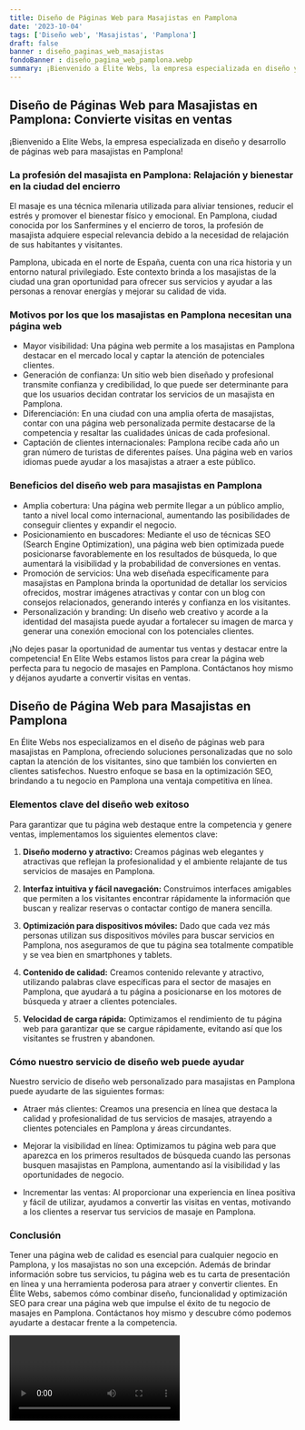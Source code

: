 ```yaml
---
title: Diseño de Páginas Web para Masajistas en Pamplona
date: '2023-10-04'
tags: ['Diseño web', 'Masajistas', 'Pamplona']
draft: false
banner : diseño_paginas_web_masajistas
fondoBanner : diseño_pagina_web_pamplona.webp
summary: ¡Bienvenido a Elite Webs, la empresa especializada en diseño y desarrollo de páginas web para masajistas en Pamplona!
---
```


## Diseño de Páginas Web para Masajistas en Pamplona: Convierte visitas en ventas

¡Bienvenido a Elite Webs, la empresa especializada en diseño y desarrollo de páginas web para masajistas en Pamplona!

### La profesión del masajista en Pamplona: Relajación y bienestar en la ciudad del encierro

El masaje es una técnica milenaria utilizada para aliviar tensiones, reducir el estrés y promover el bienestar físico y emocional. En Pamplona, ciudad conocida por los Sanfermines y el encierro de toros, la profesión de masajista adquiere especial relevancia debido a la necesidad de relajación de sus habitantes y visitantes.

Pamplona, ubicada en el norte de España, cuenta con una rica historia y un entorno natural privilegiado. Este contexto brinda a los masajistas de la ciudad una gran oportunidad para ofrecer sus servicios y ayudar a las personas a renovar energías y mejorar su calidad de vida.

### Motivos por los que los masajistas en Pamplona necesitan una página web
- Mayor visibilidad: Una página web permite a los masajistas en Pamplona destacar en el mercado local y captar la atención de potenciales clientes. 
- Generación de confianza: Un sitio web bien diseñado y profesional transmite confianza y credibilidad, lo que puede ser determinante para que los usuarios decidan contratar los servicios de un masajista en Pamplona.
- Diferenciación: En una ciudad con una amplia oferta de masajistas, contar con una página web personalizada permite destacarse de la competencia y resaltar las cualidades únicas de cada profesional.
- Captación de clientes internacionales: Pamplona recibe cada año un gran número de turistas de diferentes países. Una página web en varios idiomas puede ayudar a los masajistas a atraer a este público.

### Beneficios del diseño web para masajistas en Pamplona
- Amplia cobertura: Una página web permite llegar a un público amplio, tanto a nivel local como internacional, aumentando las posibilidades de conseguir clientes y expandir el negocio.
- Posicionamiento en buscadores: Mediante el uso de técnicas SEO (Search Engine Optimization), una página web bien optimizada puede posicionarse favorablemente en los resultados de búsqueda, lo que aumentará la visibilidad y la probabilidad de conversiones en ventas.
- Promoción de servicios: Una web diseñada específicamente para masajistas en Pamplona brinda la oportunidad de detallar los servicios ofrecidos, mostrar imágenes atractivas y contar con un blog con consejos relacionados, generando interés y confianza en los visitantes.
- Personalización y branding: Un diseño web creativo y acorde a la identidad del masajista puede ayudar a fortalecer su imagen de marca y generar una conexión emocional con los potenciales clientes.

¡No dejes pasar la oportunidad de aumentar tus ventas y destacar entre la competencia! En Elite Webs estamos listos para crear la página web perfecta para tu negocio de masajes en Pamplona. Contáctanos hoy mismo y déjanos ayudarte a convertir visitas en ventas.

<GifSeo />

<Cta />

## Diseño de Página Web para Masajistas en Pamplona

En Élite Webs nos especializamos en el diseño de páginas web para masajistas en Pamplona, ofreciendo soluciones personalizadas que no solo captan la atención de los visitantes, sino que también los convierten en clientes satisfechos. Nuestro enfoque se basa en la optimización SEO, brindando a tu negocio en Pamplona una ventaja competitiva en línea.

### Elementos clave del diseño web exitoso

Para garantizar que tu página web destaque entre la competencia y genere ventas, implementamos los siguientes elementos clave:

1. **Diseño moderno y atractivo:** Creamos páginas web elegantes y atractivas que reflejan la profesionalidad y el ambiente relajante de tus servicios de masajes en Pamplona.

2. **Interfaz intuitiva y fácil navegación:** Construimos interfaces amigables que permiten a los visitantes encontrar rápidamente la información que buscan y realizar reservas o contactar contigo de manera sencilla.

3. **Optimización para dispositivos móviles:** Dado que cada vez más personas utilizan sus dispositivos móviles para buscar servicios en Pamplona, nos aseguramos de que tu página sea totalmente compatible y se vea bien en smartphones y tablets.

4. **Contenido de calidad:** Creamos contenido relevante y atractivo, utilizando palabras clave específicas para el sector de masajes en Pamplona, que ayudará a tu página a posicionarse en los motores de búsqueda y atraer a clientes potenciales.

5. **Velocidad de carga rápida:** Optimizamos el rendimiento de tu página web para garantizar que se cargue rápidamente, evitando así que los visitantes se frustren y abandonen.

### Cómo nuestro servicio de diseño web puede ayudar

Nuestro servicio de diseño web personalizado para masajistas en Pamplona puede ayudarte de las siguientes formas:

- Atraer más clientes: Creamos una presencia en línea que destaca la calidad y profesionalidad de tus servicios de masajes, atrayendo a clientes potenciales en Pamplona y áreas circundantes.

- Mejorar la visibilidad en línea: Optimizamos tu página web para que aparezca en los primeros resultados de búsqueda cuando las personas busquen masajistas en Pamplona, aumentando así la visibilidad y las oportunidades de negocio.

- Incrementar las ventas: Al proporcionar una experiencia en línea positiva y fácil de utilizar, ayudamos a convertir las visitas en ventas, motivando a los clientes a reservar tus servicios de masaje en Pamplona.

### Conclusión

Tener una página web de calidad es esencial para cualquier negocio en Pamplona, y los masajistas no son una excepción. Además de brindar información sobre tus servicios, tu página web es tu carta de presentación en línea y una herramienta poderosa para atraer y convertir clientes. En Élite Webs, sabemos cómo combinar diseño, funcionalidad y optimización SEO para crear una página web que impulse el éxito de tu negocio de masajes en Pamplona. Contáctanos hoy mismo y descubre cómo podemos ayudarte a destacar frente a la competencia.

<Video />

<CtaBot job='Masajistas' city='Pamplona'/>

<Gmaps query='Pamplona+españa+maps' />